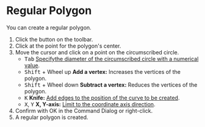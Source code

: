 
# Regular Polygon

<Reference shortcut='' command='Polygon' button='Toolbar' />

You can create a regular polygon.

1. Click the button <ButtonIcon type="button-regular-polygon" /> on the toolbar.
2. Click at the point for the polygon's center.
3. Move the cursor and click on a point on the circumscribed circle.
   - <kbd>Tab</kbd> [Specifythe diameter of the circumscribed circle with a numerical value](./sketching-tips#specify-dimensions-numerically).
   - <kbd>Shift</kbd> + Wheel up **Add a vertex:** Increases the vertices of the polygon.
   - <kbd>Shift</kbd> + Wheel down **Subtract a vertex:** Reduces the vertices of the polygon.
   - <kbd>K</kbd> **Knife:** [Add edges to the position of the curve to be created](./sketching-tips#add-edges-to-the-position-of-the-curve-to-be-created).
   - <kbd>X</kbd>, <kbd>Y</kbd> **X, Y-axis:** [Limit to the coordinate axis direction](./sketching-tips#limit-to-the-coordinate-axis-direction).
4. Confirm with OK in the Command Dialog or right-click.
5. A regular polygon is created.




